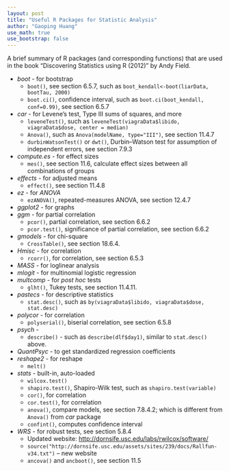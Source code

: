 ---
layout: post
title: "Useful R Packages for Statistic Analysis"
author: "Gaoping Huang"
use_math: true
use_bootstrap: false
---


A brief summary of R packages (and corresponding functions) that are used in the book "Discovering Statistics using R (2012)" by Andy Field.


* *boot* - for bootstrap
    * `boot()`, see section 6.5.7, such as `boot_kendall<-boot(liarData, bootTau, 2000)`
    * `boot.ci()`, confidence interval, such as `boot.ci(boot_kendall, conf=0.99)`, see section 6.5.7
* *car* - for Levene's test, Type III sums of squares, and more
    * `leveneTest()`, such as `leveneTest(viagraData$libido, viagraData$dose, center = median)`
    * `Anova()`, such as `Anova(modelName, type="III")`, see section 11.4.7
    * `durbinWatsonTest()` or `dwt()`, Durbin–Watson test for assumption of independent errors, see section 7.9.3
* *compute.es* - for effect sizes
    * `mes()`, see section 11.6, calculate effect sizes between all combinations of groups
* *effects* - for adjusted means
    * `effect()`, see section 11.4.8
* *ez* - for *ANOVA*
    * `ezANOVA()`, repeated-measures ANOVA, see section 12.4.7
* *ggplot2* - for graphs
* *ggm* - for partial correlation
    * `pcor()`, partial correlation, see section 6.6.2
    * `pcor.test()`, significance of partial correlation, see section 6.6.2
* *gmodels* - for chi-square
    * `CrossTable()`, see section 18.6.4.
* *Hmisc* - for correlation
    * `rcorr()`, for correlation, see section 6.5.3
* *MASS* - for loglinear analysis
* *mlogit* - for multinomial logistic regression
* *multcomp* - for *post hoc* tests
    * `glht()`, Tukey tests, see section 11.4.11.
* *pastecs* - for descriptive statistics
    * `stat.desc()`, such as `by(viagraData$libido, viagraData$dose, stat.desc)`
* *polycor* - for correlation
    * `polyserial()`, biserial correlation, see section 6.5.8
* *psych* -
    * `describe()` - such as `describe(dlf$day1)`, similar to `stat.desc()` above.
* *QuantPsyc* - to get standardized regression coefficients
* *reshape2* - for reshape
    * `melt()`
* *stats* - built-in, auto-loaded
    * `wilcox.test()`
    * `shapiro.test()`, Shapiro-Wilk test, such as `shapiro.test(variable)`
    * `cor()`, for correlation
    * `cor.test()`, for correlation
    * `anova()`, compare models, see section 7.8.4.2; which is different from `Anova()` from *car* package
    * `confint()`, computes confidence interval
* *WRS* - for robust tests, see section 5.8.4
  * Updated website: <http://dornsife.usc.edu/labs/rwilcox/software/>
  * `source("http://dornsife.usc.edu/assets/sites/239/docs/Rallfun-v34.txt")`  -- new website
  * `ancova()` and `ancboot()`, see section 11.5




